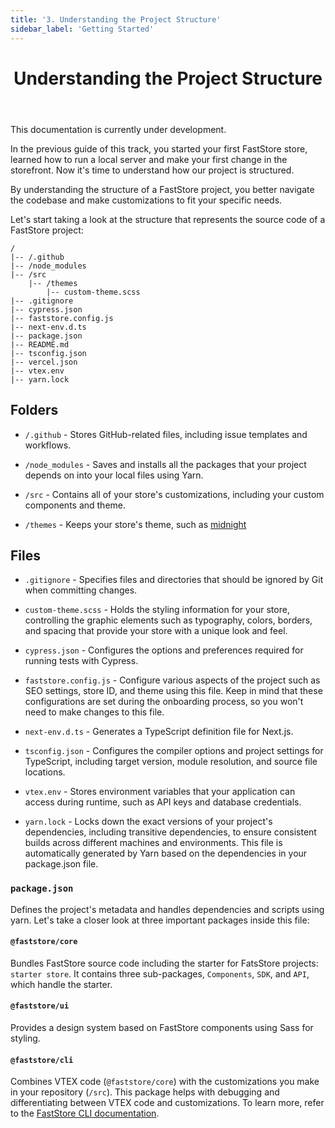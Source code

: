 ```yaml
---
title: '3. Understanding the Project Structure'
sidebar_label: 'Getting Started'
---
```



<header>

# Understanding the Project Structure

</header>
<Callout type="warning" emoji="⚠️">
This documentation is currently under development.
</Callout>

In the previous guide of this track, you started your first FastStore store, learned how to run a local server and make your first change in the storefront. Now it's time to understand how our project is structured.

By understanding the structure of a FastStore project, you better navigate the codebase and make customizations to fit your specific needs.

Let's start taking a look at the structure that represents the source code of a FastStore project:
  
  ```
  /
  |-- /.github
  |-- /node_modules
  |-- /src
      |-- /themes
          |-- custom-theme.scss
  |-- .gitignore
  |-- cypress.json
  |-- faststore.config.js
  |-- next-env.d.ts
  |-- package.json
  |-- README.md
  |-- tsconfig.json
  |-- vercel.json
  |-- vtex.env
  |-- yarn.lock

  ```


## Folders

- `/.github` - Stores GitHub-related files, including issue templates and workflows.

- `/node_modules` - Saves and installs all the packages that your project depends on into your local files using Yarn.

- `/src` - Contains all of your store's customizations, including your custom components and theme.
- `/themes` - Keeps your store's theme, such as [midnight](/docs/themes/midnight)

## Files

- `.gitignore` - Specifies files and directories that should be ignored by Git when committing changes.

- `custom-theme.scss` - Holds the styling information for your store, controlling the graphic elements such as typography, colors, borders, and spacing that provide your store with a unique look and feel.

- `cypress.json` - Configures the options and preferences required for running tests with Cypress.

- `faststore.config.js` - Configure various aspects of the project such as SEO settings, store ID, and theme using this file. Keep in mind that these configurations are set during the onboarding process, so you won't need to make changes to this file.

- `next-env.d.ts` - Generates a TypeScript definition file for Next.js.
  
- `tsconfig.json` - Configures the compiler options and project settings for TypeScript, including target version, module resolution, and source file locations.

- `vtex.env` - Stores environment variables that your application can access during runtime, such as API keys and database credentials. 

- `yarn.lock` - Locks down the exact versions of your project's dependencies, including transitive dependencies, to ensure consistent builds across different machines and environments. This file is automatically generated by Yarn based on the dependencies in your package.json file.

###  `package.json` 

Defines the project's metadata and handles dependencies and scripts using yarn. Let's take a closer look at three important packages inside this file:
#### `@faststore/core`
Bundles FastStore source code including the starter for FatsStore projects: `starter store`. It contains three sub-packages, `Components`, `SDK`, and `API`, which handle the starter.

#### `@faststore/ui` 
Provides a design system based on FastStore components using Sass for styling.


#### `@faststore/cli` 

Combines VTEX code (`@faststore/core`) with the customizations you make in your repository (`/src`). This package helps with debugging and differentiating between VTEX code and customizations. To learn more, refer to the [FastStore CLI documentation](/docs/getting-started/faststore-cli).
